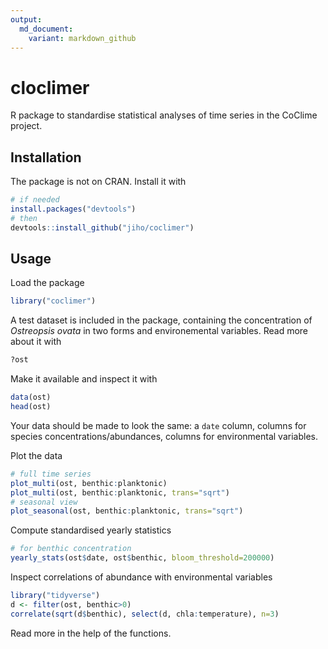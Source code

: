 ```yaml
---
output:
  md_document:
    variant: markdown_github
---
```


# cloclimer

R package to standardise statistical analyses of time series in the CoClime project.

## Installation

The package is not on CRAN. Install it with

```r
# if needed
install.packages("devtools")
# then
devtools::install_github("jiho/coclimer")
```


## Usage

Load the package

```r
library("coclimer")
```

A test dataset is included in the package, containing the concentration of *Ostreopsis ovata* in two forms and environemental variables. Read more about it with

```r
?ost
```

Make it available and inspect it with

```r
data(ost)
head(ost)
```

Your data should be made to look the same: a `date` column, columns for species concentrations/abundances, columns for environmental variables.

Plot the data

```r
# full time series
plot_multi(ost, benthic:planktonic)
plot_multi(ost, benthic:planktonic, trans="sqrt")
# seasonal view
plot_seasonal(ost, benthic:planktonic, trans="sqrt")
```

Compute standardised yearly statistics

```r
# for benthic concentration
yearly_stats(ost$date, ost$benthic, bloom_threshold=200000)
```

Inspect correlations of abundance with environmental variables

```r
library("tidyverse")
d <- filter(ost, benthic>0)
correlate(sqrt(d$benthic), select(d, chla:temperature), n=3)
```

Read more in the help of the functions.
